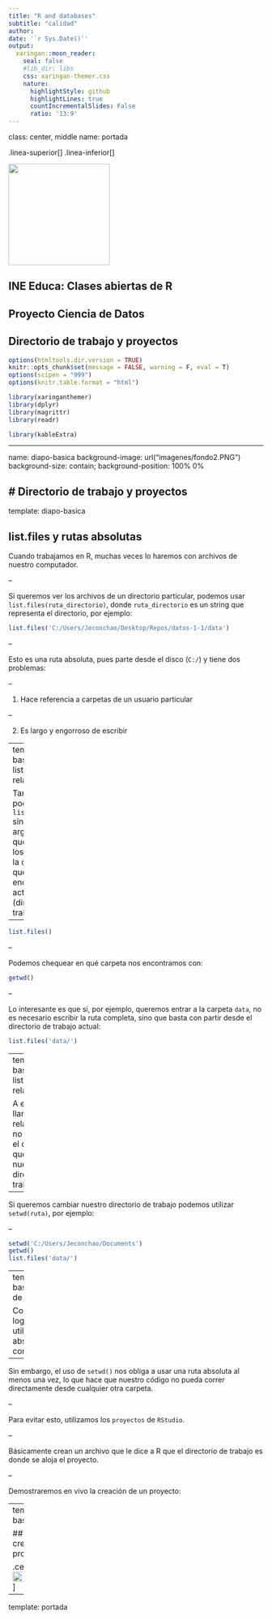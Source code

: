 ```yaml
---
title: "R and databases"
subtitle: "calidad"
author: 
date: '`r Sys.Date()`'
output:
  xaringan::moon_reader:
    seal: false
    #lib_dir: libs
    css: xaringan-themer.css
    nature:
      highlightStyle: github
      highlightLines: true
      countIncrementalSlides: False
      ratio: '13:9'
---
```


class: center, middle
name: portada

.linea-superior[]
.linea-inferior[]

<img src="imagenes/logo_portada2.png" width="200" />

## INE Educa: Clases abiertas de R

## Proyecto Ciencia de Datos

## Directorio de trabajo y proyectos 



```r
options(htmltools.dir.version = TRUE)
knitr::opts_chunk$set(message = FALSE, warning = F, eval = T) 
options(scipen = "999")
options(knitr.table.format = "html")

```

```r
library(xaringanthemer)
library(dplyr)
library(magrittr)
library(readr)

library(kableExtra)
```

---

name: diapo-basica
background-image: url("imagenes/fondo2.PNG")
background-size: contain;
background-position: 100% 0%

# Directorio de trabajo y proyectos
---

template: diapo-basica

## list.files y rutas absolutas

Cuando trabajamos en R, muchas veces lo haremos con archivos de nuestro computador.


--

Si queremos ver los archivos de un directorio particular, podemos usar
`list.files(ruta_directorio)`, donde `ruta_directorio` es un string que representa
el directorio, por ejemplo:

```r

list.files('C:/Users/Jeconchao/Desktop/Repos/datos-1-1/data')


```
--

Esto es una ruta absoluta, pues parte desde el disco (`C:/`) y tiene dos problemas:

--

1. Hace referencia a carpetas de un usuario particular

--

2. Es largo y engorroso de escribir

---
template:diapo-basica
## list.files y rutas relativas

También podemos usar `list.files()` sin un argumento, lo que mostrará los archivos de la carpeta en que R se encuentra actualmente (directorio de trabajo):

--

```r
list.files()

```
--

Podemos chequear en qué carpeta nos encontramos con:

```r
getwd()
```

--

Lo interesante es que si, por ejemplo, queremos entrar a la carpeta `data`, no es
necesario escribir la ruta completa, sino que basta con partir desde el directorio
de trabajo actual:

```r
list.files('data/')
```
---
template:diapo-basica
## list.files y rutas relativas

A esto le llamamos ruta relativa, pues no parte desde el disco, sino que desde nuestro
directorio de trabajo actual.

--

Si queremos cambiar nuestro directorio de trabajo podemos utilizar `setwd(ruta)`,
por ejemplo:

--

```r
setwd('C:/Users/Jeconchao/Documents')
getwd()
list.files('data/')
```

---
template:diapo-basica
## Uso de proyectos

Con lo anterior logramos evitar utilizar rutas absolutas constantemente. 

--

Sin embargo, el uso de `setwd()` nos obliga a usar una ruta absoluta al menos una vez, lo que hace que nuestro código no pueda correr directamente desde cualquier otra carpeta.

--

Para evitar esto, utilizamos los `proyectos` de `RStudio`. 

--

Básicamente crean un archivo que le dice a R que el directorio de trabajo es donde
se aloja el proyecto.

--

Demostraremos en vivo la creación de un proyecto:


---
template:diapo-basica

## Resumen creación de proyectos:

.center[<img src="imagenes/proyectos.png" width="100%" />]



---



template: portada
